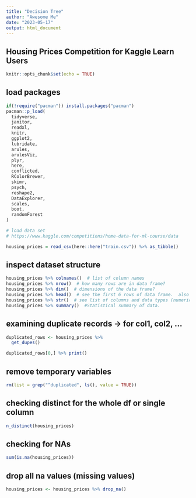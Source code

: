 ```yaml
---
title: "Decision Tree"
author: "Awesome Me"
date: "2023-05-17"
output: html_document
---
```


## Housing Prices Competition for Kaggle Learn Users

```r
knitr::opts_chunk$set(echo = TRUE)
```

## load packages
```r
if(!require("pacman")) install.packages("pacman")
pacman::p_load(
  tidyverse,
  janitor,
  readxl,
  knitr,
  ggplot2,
  lubridate,
  arules,
  arulesViz,
  plyr,
  here,
  conflicted,
  RColorBrewer,
  skimr,
  psych,
  reshape2,
  DataExplorer,
  scales,
  boot,
  randomForest
)

```

```r

# load data set
# https://www.kaggle.com/competitions/home-data-for-ml-course/data

housing_prices = read_csv(here::here("train.csv")) %>% as_tibble()

```

## inspect dataset structure 

```r

housing_prices %>% colnames()  # list of column names
housing_prices %>% nrow()  # how many rows are in data frame?
housing_prices %>% dim()  # dimensions of the data frame?
housing_prices %>% head()  # see the first 6 rows of data frame.  also tail()
housing_prices %>% str()  # see list of columns and data types (numeric, character, etc)
housing_prices %>% summary()  #Statistical summary of data.

```

## examining duplicate records -> for col1, col2, ...

```r

duplicated_rows <- housing_prices %>% 
  get_dupes()

duplicated_rows[0,] %>% print()

```

## remove temporary variables 
```r

rm(list = grep("^duplicated", ls(), value = TRUE))

```

## checking distinct for the whole df or single column
```r

n_distinct(housing_prices) 


```


## checking for NAs
```r

sum(is.na(housing_prices))

```

## drop all na values (missing values)
```r

housing_prices <- housing_prices %>% drop_na()

```










